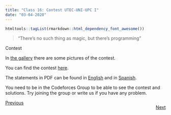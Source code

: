 ```yaml
---
title: "Class 16: Contest UTEC-UNI-UPC I"
date: "03-04-2020"
---
```


```r
htmltools::tagList(rmarkdown::html_dependency_font_awesome())
```

> "There's no such thing as magic, but there's programming"

<div class=topic>Contest</div>

In [the gallery](./gallery.html) there are some pictures of the contest.

You can find the contest [here](https://codeforces.com/group/qWRAoRrTOT/contest/271109).

The statements in PDF can be found in [English](./files/class-16/statements-English.pdf) and in
[Spanish](./files/class-16/statements-Spanish.pdf).

<!--
The solutions are in [this blog](https://codeforces.com/group/qWRAoRrTOT/blog/entry/5475).
-->

You need to be in the Codeforces Group to be able to see the contest and
solutions. Try joining the group or write us if you have any problem.

<p style="float: none; clear: both;"></p>

<div style="float: right;" class="pt-3">
  <a class="continue-link" href="./class-17.html" 
     data-toggle="tooltip" title="Graph Theory I">
  Next
  </a>
</div>

<div class="pt-3">
  <a class="continue-link" href="./class-15.html"
     data-toggle="tooltip" title="Contest II">
  Previous
  </a>
</div>

<script>
  $('#all-classes').collapse('show');
  $('#class-16').addClass('active');
  const cur_class = document.getElementById('class-16');
  cur_class.scrollIntoView({
    behavior: 'smooth',
    block: 'center'
  });
</script>
